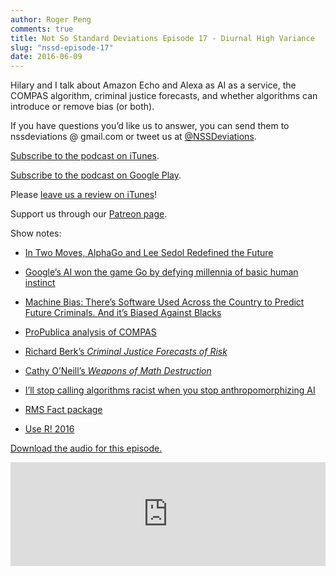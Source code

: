 ```yaml
---
author: Roger Peng
comments: true
title: Not So Standard Deviations Episode 17 - Diurnal High Variance
slug: "nssd-episode-17"
date: 2016-06-09
---
```


Hilary and I talk about Amazon Echo and Alexa as AI as a service, the COMPAS algorithm, criminal justice forecasts, and whether algorithms can introduce or remove bias (or both).

If you have questions you’d like us to answer, you can send them to
nssdeviations @ gmail.com or tweet us at [@NSSDeviations](https://twitter.com/nssdeviations).

[Subscribe to the podcast on iTunes](https://itunes.apple.com/us/podcast/not-so-standard-deviations/id1040614570).

[Subscribe to the podcast on Google Play](https://play.google.com/music/listen?u=0#/ps/Izfnbx6tlruojkfrvhjfdj3nmna).

Please [leave us a review on iTunes](https://itunes.apple.com/us/podcast/not-so-standard-deviations/id1040614570)!

Support us through our [Patreon page](https://www.patreon.com/NSSDeviations?ty=h).

Show notes:

* [In Two Moves, AlphaGo and Lee Sedol Redefined the Future](http://www.wired.com/2016/03/two-moves-alphago-lee-sedol-redefined-future/)

* [Google’s AI won the game Go by defying millennia of basic human instinct](http://qz.com/639952/googles-ai-won-the-game-go-by-defying-millennia-of-basic-human-instinct/) 

* [Machine Bias: There’s Software Used Across the Country to Predict Future Criminals. And it’s Biased Against Blacks](https://www.propublica.org/article/machine-bias-risk-assessments-in-criminal-sentencing)

* [ProPublica analysis of COMPAS](https://www.propublica.org/article/how-we-analyzed-the-compas-recidivism-algorithm)

* [Richard Berk’s *Criminal Justice Forecasts of Risk*](http://www.amazon.com/Criminal-Justice-Forecasts-Risk-SpringerBriefs/dp/1461430844?ie=UTF8&*Version*=1&*entries*=0)

* [Cathy O’Neill's *Weapons of Math Destruction*](http://www.amazon.com/Weapons-Math-Destruction-Increases-Inequality/dp/0553418815)

* [I’ll stop calling algorithms racist when you stop anthropomorphizing AI](https://mathbabe.org/2016/04/07/ill-stop-calling-algorithms-racist-when-you-stop-anthropomorphizing-ai/)

* [RMS Fact package](https://cran.r-project.org/web/packages/rmsfact/index.html)

* [Use R! 2016](http://user2016.org)

<a href="https://soundcloud.com/nssd-podcast/episode-17-diurnal-high-variance">Download the audio for this episode.</a>

<iframe width="100%" height="166" scrolling="no" frameborder="no" src="https://w.soundcloud.com/player/?url=https%3A//api.soundcloud.com/tracks/268232081&amp;color=ff5500&amp;auto_play=false&amp;hide_related=false&amp;show_comments=true&amp;show_user=true&amp;show_reposts=false"></iframe>
